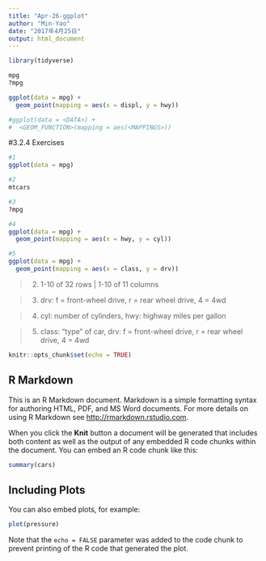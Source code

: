 ```yaml
---
title: "Apr-26-ggplot"
author: "Min-Yao"
date: "2017年4月25日"
output: html_document
---
```


```r
library(tidyverse)

mpg
?mpg

ggplot(data = mpg) + 
  geom_point(mapping = aes(x = displ, y = hwy))

#ggplot(data = <DATA>) + 
#  <GEOM_FUNCTION>(mapping = aes(<MAPPINGS>))

```

#3.2.4 Exercises
```r
#1
ggplot(data = mpg)

#2
mtcars

#3
?mpg

#4
ggplot(data = mpg) + 
  geom_point(mapping = aes(x = hwy, y = cyl))

#5
ggplot(data = mpg) + 
  geom_point(mapping = aes(x = class, y = drv))
```


>2. 1-10 of 32 rows | 1-10 of 11 columns

>3. drv: f = front-wheel drive, r = rear wheel drive, 4 = 4wd

>4. cyl: number of cylinders, hwy: highway miles per gallon

>5. class: "type" of car, drv: f = front-wheel drive, r = rear wheel drive, 4 = 4wd















```r
knitr::opts_chunk$set(echo = TRUE)
```

## R Markdown

This is an R Markdown document. Markdown is a simple formatting syntax for authoring HTML, PDF, and MS Word documents. For more details on using R Markdown see <http://rmarkdown.rstudio.com>.

When you click the **Knit** button a document will be generated that includes both content as well as the output of any embedded R code chunks within the document. You can embed an R code chunk like this:

```r
summary(cars)
```

## Including Plots

You can also embed plots, for example:

```r
plot(pressure)
```

Note that the `echo = FALSE` parameter was added to the code chunk to prevent printing of the R code that generated the plot.
